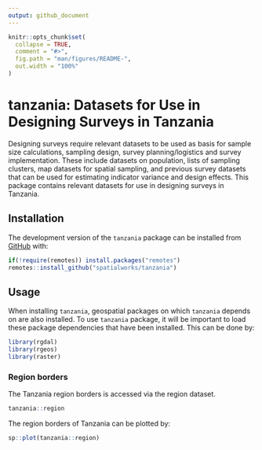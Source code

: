 ```yaml
---
output: github_document
---
```


<!-- README.md is generated from README.Rmd. Please edit that file -->

```r
knitr::opts_chunk$set(
  collapse = TRUE,
  comment = "#>",
  fig.path = "man/figures/README-",
  out.width = "100%"
)

```

# tanzania: Datasets for Use in Designing Surveys in Tanzania

<!-- badges: start -->
<!-- badges: end -->

Designing surveys require relevant datasets to be used as basis for sample size calculations, sampling design, survey planning/logistics and survey implementation. These include datasets on population, lists of sampling clusters, map datasets for spatial sampling, and previous survey datasets that can be used for estimating indicator variance and design effects. This package contains relevant datasets for use in designing surveys in Tanzania.

## Installation

The development version of the `tanzania` package can be installed from [GitHub](https://github.com/spatialworks/tanzania) with:

```r
if(!require(remotes)) install.packages("remotes")
remotes::install_github("spatialworks/tanzania")
```

## Usage

When installing `tanzania`, geospatial packages on which `tanzania` depends on are also installed. To use `tanzania` package, it will be important to load these package dependencies that have been installed. This can be done by:

```r
library(rgdal)
library(rgeos)
library(raster)
```

### Region borders

The Tanzania region borders is accessed via the region dataset.

```r
tanzania::region
```

The region borders of Tanzania can be plotted by:

```r
sp::plot(tanzania::region)
```


